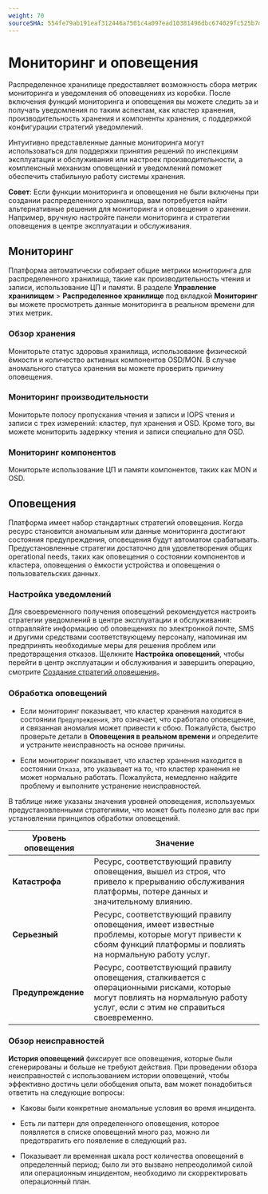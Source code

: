 ```yaml
---
weight: 70
sourceSHA: 554fe79ab191eaf312446a7501c4a097ead10381496dbc674029fc525b7d77b2
---
```


# Мониторинг и оповещения

Распределенное хранилище предоставляет возможность сбора метрик мониторинга и уведомления об оповещениях из коробки. После включения функций мониторинга и оповещения вы можете следить за и получать уведомления по таким аспектам, как кластер хранения, производительность хранения и компоненты хранения, с поддержкой конфигурации стратегий уведомлений.

Интуитивно представленные данные мониторинга могут использоваться для поддержки принятия решений по инспекциям эксплуатации и обслуживания или настроек производительности, а комплексный механизм оповещений и уведомлений поможет обеспечить стабильную работу системы хранения.

**Совет**: Если функции мониторинга и оповещения не были включены при создании распределенного хранилища, вам потребуется найти альтернативные решения для мониторинга и оповещения о хранении. Например, вручную настройте панели мониторинга и стратегии оповещения в центре эксплуатации и обслуживания.

## Мониторинг

Платформа автоматически собирает общие метрики мониторинга для распределенного хранилища, такие как производительность чтения и записи, использование ЦП и памяти. В разделе **Управление хранилищем** > **Распределенное хранилище** под вкладкой **Мониторинг** вы можете просмотреть данные мониторинга в реальном времени для этих метрик.

### Обзор хранения

Мониторьте статус здоровья хранилища, использование физической ёмкости и количество активных компонентов OSD/MON. В случае аномального статуса хранения вы можете проверить причину оповещения.

### Мониторинг производительности

Мониторьте полосу пропускания чтения и записи и IOPS чтения и записи с трех измерений: кластер, пул хранения и OSD. Кроме того, вы можете мониторить задержку чтения и записи специально для OSD.

### Мониторинг компонентов

Мониторьте использование ЦП и памяти компонентов, таких как MON и OSD.

## Оповещения

Платформа имеет набор стандартных стратегий оповещения. Когда ресурс становится аномальным или данные мониторинга достигают состояния предупреждения, оповещения будут автоматом срабатывать. Предустановленные стратегии достаточно для удовлетворения общих operational needs, таких как оповещения о состоянии компонентов и кластера, оповещения о ёмкости устройства и оповещения о пользовательских данных.

### Настройка уведомлений

Для своевременного получения оповещений рекомендуется настроить стратегии уведомлений в центре эксплуатации и обслуживания: отправляйте информацию об оповещениях по электронной почте, SMS и другими средствами соответствующему персоналу, напоминая им предпринять необходимые меры для решения проблем или предотвращения отказов. Щелкните **Настройка оповещений**, чтобы перейти в центр эксплуатации и обслуживания и завершить операцию, смотрите [Создание стратегий оповещения]()。

### Обработка оповещений

- Если мониторинг показывает, что кластер хранения находится в состоянии `Предупреждения`, это означает, что сработало оповещение, и связанная аномалия может привести к сбою. Пожалуйста, быстро проверьте детали в **Оповещения в реальном времени** и определите и устраните неисправность на основе причины.

- Если мониторинг показывает, что кластер хранения находится в состоянии `Отказа`, это указывает на то, что кластер хранения не может нормально работать. Пожалуйста, немедленно найдите проблему и выполните устранение неисправностей.

В таблице ниже указаны значения уровней оповещения, используемых предустановленными стратегиями, что может быть полезно для вас при установлении принципов обработки оповещений.

| Уровень оповещения | Значение                                                                                                                                                  |
| ------------------ | -------------------------------------------------------------------------------------------------------------------------------------------------------- |
| **Катастрофа**     | Ресурс, соответствующий правилу оповещения, вышел из строя, что привело к прерыванию обслуживания платформы, потере данных и значительному влиянию.   |
| **Серьезный**      | Ресурс, соответствующий правилу оповещения, имеет известные проблемы, которые могут привести к сбоям функций платформы и повлиять на нормальную работу услуг. |
| **Предупреждение** | Ресурс, соответствующий правилу оповещения, сталкивается с операционными рисками, которые могут повлиять на нормальную работу услуг, если с этим не справиться своевременно. |

### Обзор неисправностей

**История оповещений** фиксирует все оповещения, которые были сгенерированы и больше не требуют действия. При проведении обзора неисправностей с использованием истории оповещений, чтобы эффективно достичь цели обобщения опыта, вам может понадобиться ответить на следующие вопросы:

- Каковы были конкретные аномальные условия во время инцидента.

- Есть ли паттерн для определенного оповещения, которое появляется в списке оповещений много раз, можно ли предотвратить его появление в следующий раз.

- Показывает ли временная шкала рост количества оповещений в определенный период; было ли это вызвано непреодолимой силой или операционным инцидентом, необходимо ли скорректировать операционный план.
